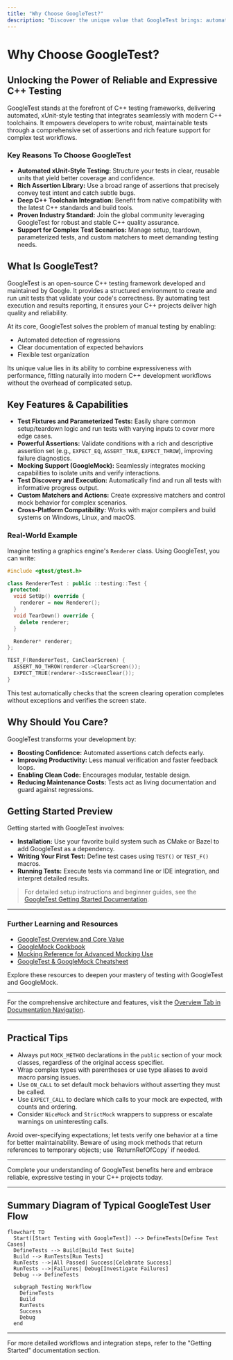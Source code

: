 ```yaml
---
title: "Why Choose GoogleTest?"
description: "Discover the unique value that GoogleTest brings: automated xUnit-style testing, robust assertions, and deep integration with modern C++ toolchains. Understand its proven reliability, rich feature set, and support for complex test workflows—making it an industry-standard for C++ quality assurance."
---
```


# Why Choose GoogleTest?

## Unlocking the Power of Reliable and Expressive C++ Testing

GoogleTest stands at the forefront of C++ testing frameworks, delivering automated, xUnit-style testing that integrates seamlessly with modern C++ toolchains. It empowers developers to write robust, maintainable tests through a comprehensive set of assertions and rich feature support for complex test workflows.

### Key Reasons To Choose GoogleTest

- **Automated xUnit-Style Testing:** Structure your tests in clear, reusable units that yield better coverage and confidence.
- **Rich Assertion Library:** Use a broad range of assertions that precisely convey test intent and catch subtle bugs.
- **Deep C++ Toolchain Integration:** Benefit from native compatibility with the latest C++ standards and build tools.
- **Proven Industry Standard:** Join the global community leveraging GoogleTest for robust and stable C++ quality assurance.
- **Support for Complex Test Scenarios:** Manage setup, teardown, parameterized tests, and custom matchers to meet demanding testing needs.

## What Is GoogleTest?

GoogleTest is an open-source C++ testing framework developed and maintained by Google. It provides a structured environment to create and run unit tests that validate your code's correctness. By automating test execution and results reporting, it ensures your C++ projects deliver high quality and reliability.

At its core, GoogleTest solves the problem of manual testing by enabling:

- Automated detection of regressions
- Clear documentation of expected behaviors
- Flexible test organization

Its unique value lies in its ability to combine expressiveness with performance, fitting naturally into modern C++ development workflows without the overhead of complicated setup.

## Key Features & Capabilities

- **Test Fixtures and Parameterized Tests:** Easily share common setup/teardown logic and run tests with varying inputs to cover more edge cases.
- **Powerful Assertions:** Validate conditions with a rich and descriptive assertion set (e.g., `EXPECT_EQ`, `ASSERT_TRUE`, `EXPECT_THROW`), improving failure diagnostics.
- **Mocking Support (GoogleMock):** Seamlessly integrates mocking capabilities to isolate units and verify interactions.
- **Test Discovery and Execution:** Automatically find and run all tests with informative progress output.
- **Custom Matchers and Actions:** Create expressive matchers and control mock behavior for complex scenarios.
- **Cross-Platform Compatibility:** Works with major compilers and build systems on Windows, Linux, and macOS.

### Real-World Example

Imagine testing a graphics engine's `Renderer` class. Using GoogleTest, you can write:

```cpp
#include <gtest/gtest.h>

class RendererTest : public ::testing::Test {
 protected:
  void SetUp() override {
    renderer = new Renderer();
  }
  void TearDown() override {
    delete renderer;
  }

  Renderer* renderer;
};

TEST_F(RendererTest, CanClearScreen) {
  ASSERT_NO_THROW(renderer->ClearScreen());
  EXPECT_TRUE(renderer->IsScreenClear());
}
```

This test automatically checks that the screen clearing operation completes without exceptions and verifies the screen state.

## Why Should You Care?

GoogleTest transforms your development by:

- **Boosting Confidence:** Automated assertions catch defects early.
- **Improving Productivity:** Less manual verification and faster feedback loops.
- **Enabling Clean Code:** Encourages modular, testable design.
- **Reducing Maintenance Costs:** Tests act as living documentation and guard against regressions.

## Getting Started Preview

Getting started with GoogleTest involves:

- **Installation:** Use your favorite build system such as CMake or Bazel to add GoogleTest as a dependency.
- **Writing Your First Test:** Define test cases using `TEST()` or `TEST_F()` macros.
- **Running Tests:** Execute tests via command line or IDE integration, and interpret detailed results.

> For detailed setup instructions and beginner guides, see the [GoogleTest Getting Started Documentation](https://github.com/google/googletest).


---

### Further Learning and Resources

- [GoogleTest Overview and Core Value](https://github.com/google/googletest/blob/main/docs/overview/introduction-core-value/product-intro.mdx)
- [GoogleMock Cookbook](https://github.com/google/googletest/blob/main/docs/gmock_cook_book.md)
- [Mocking Reference for Advanced Mocking Use](https://github.com/google/googletest/blob/main/docs/reference/mocking.md)
- [GoogleTest & GoogleMock Cheatsheet](https://github.com/google/googletest/blob/main/docs/gmock_cheat_sheet.md)

Explore these resources to deepen your mastery of testing with GoogleTest and GoogleMock.

---

For the comprehensive architecture and features, visit the [Overview Tab in Documentation Navigation](https://github.com/google/googletest/tree/main/docs#overview).


---

## Practical Tips

- Always put `MOCK_METHOD` declarations in the `public` section of your mock classes, regardless of the original access specifier.
- Wrap complex types with parentheses or use type aliases to avoid macro parsing issues.
- Use `ON_CALL` to set default mock behaviors without asserting they must be called.
- Use `EXPECT_CALL` to declare which calls to your mock are expected, with counts and ordering.
- Consider `NiceMock` and `StrictMock` wrappers to suppress or escalate warnings on uninteresting calls.

<Tip>
Avoid over-specifying expectations; let tests verify one behavior at a time for better maintainability.
</Tip>

<Warning>
Beware of using mock methods that return references to temporary objects; use `ReturnRefOfCopy` if needed.
</Warning>


---

Complete your understanding of GoogleTest benefits here and embrace reliable, expressive testing in your C++ projects today.

---

## Summary Diagram of Typical GoogleTest User Flow

```mermaid
flowchart TD
  Start([Start Testing with GoogleTest]) --> DefineTests[Define Test Cases]
  DefineTests --> Build[Build Test Suite]
  Build --> RunTests[Run Tests]
  RunTests -->|All Passed| Success[Celebrate Success]
  RunTests -->|Failures| Debug[Investigate Failures]
  Debug --> DefineTests

  subgraph Testing Workflow
    DefineTests
    Build
    RunTests
    Success
    Debug
  end
```

---

For more detailed workflows and integration steps, refer to the "Getting Started" documentation section.